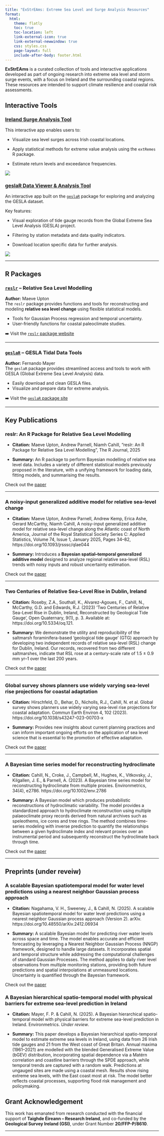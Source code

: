 ```yaml
---
title: "ExStrEAms: Extreme Sea Level and Surge Analysis Resources"
format:
  html:
    theme: flatly
    toc: true
    toc-location: left
    link-external-icon: true
    link-external-newwindow: true
    css: styles.css
    page-layout: full
    include-after-body: footer.html
---
```


**ExStrEAms** is a curated collection of tools and interactive applications developed as part of ongoing research into extreme sea level and storm surge events, with a focus on Ireland and the surrounding coastal regions. These resources are intended to support climate resilience and coastal risk assessments.

## Interactive Tools

### [Ireland Surge Analysis Tool](https://sealevelresearch.shinyapps.io/IrelandSurge/)

This interactive app enables users to:

- Visualize sea level surges across Irish coastal locations.

- Apply statistical methods for extreme value analysis using the `extRemes` R package.

- Estimate return levels and exceedance frequencies.

![](images/Screenshot%202025-06-13%20at%2021.09.14.png)


### [geslaR Data Viewer & Analysis Tool](https://sealevelresearch.shinyapps.io/geslaR-app/)

An interactive app built on the [`geslaR`](https://eireextremes.github.io/geslaR/) package for exploring and analyzing the GESLA dataset.

Key features:

- Visual exploration of tide gauge records from the Global Extreme Sea Level Analysis (GESLA) project.

- Filtering by station metadata and data quality indicators.

- Download location specific data for further analysis.

![](images/Screenshot 2025-06-13 at 21.20.41.png)


------------------------------------------------------------------------

## R Packages

### [`reslr`](https://maeveupton.github.io/reslr/) – Relative Sea Level Modelling

**Author:** Maeve Upton\
The `reslr` package provides functions and tools for reconstructing and modeling **relative sea level change** using flexible statistical models.

-   Tools for Gaussian Process regression and temporal uncertainty.
-   User-friendly functions for coastal paleoclimate studies.

➡️ Visit the [`reslr` package website](https://maeveupton.github.io/reslr/)

------------------------------------------------------------------------

### [`geslaR`](https://eireextremes.github.io/geslaR/) – GESLA Tidal Data Tools

**Author:** Fernando Mayer\
The `geslaR` package provides streamlined access and tools to work with GESLA (Global Extreme Sea Level Analysis) data.

-   Easily download and clean GESLA files.
-   Visualize and prepare data for extreme analysis.

➡️ Visit the [`geslaR` package site](https://eireextremes.github.io/geslaR/)

------------------------------------------------------------------------

## Key Publications

### reslr: An R Package for Relative Sea Level Modelling

- **Citation:** Maeve Upton, Andrew Parnell, Niamh Cahill, "reslr: An R Package for Relative Sea Level Modelling", The R Journal, 2025

- **Summary:** An R package to perform Bayesian modelling of relative sea level data. Includes a variety of different statistical models previously proposed in the literature, with a unifying framework for loading data, fitting models, and summarising the results.

Check out the [paper](https://journal.r-project.org/articles/RJ-2024-018/)

---

### A noisy-input generalized additive model for relative sea-level change

- **Citation:** Maeve Upton, Andrew Parnell, Andrew Kemp, Erica Ashe, Gerard McCarthy, Niamh Cahill, A noisy-input generalized additive model for relative sea-level change along the Atlantic coast of North America, Journal of the Royal Statistical Society Series C: Applied Statistics, Volume 74, Issue 1, January 2025, Pages 34–82, https://doi.org/10.1093/jrsssc/qlae044

- **Summary:** Introduces a **Bayesian spatial–temporal generalized additive model** designed to analyze regional relative sea-level (RSL) trends with noisy inputs and robust uncertainty estimation.


Check out the [paper](https://academic.oup.com/jrsssc/article/74/1/34/7756353#499919970)

---


### Two Centuries of Relative Sea-Level Rise in Dublin, Ireland

- **Citation:** Roseby, Z.A., Southall, K., Alvarez-Agoues, F., Cahill, N., McCarthy, G.D. and Edwards, R.J. (2023) ‘Two Centuries of Relative Sea-Level Rise in Dublin, Ireland, Reconstructed by Geological Tide Gauge’, Open Quaternary, 9(1), p. 3. Available at: https://doi.org/10.5334/oq.121.

- **Summary:** We demonstrate the utility and reproducibility of the saltmarsh foraminifera-based ‘geological tide gauge’ (GTG) approach by developing two independent records of relative sea-level (RSL) change for Dublin, Ireland. Our records, recovered from two different saltmarshes, indicate that RSL rose at a century-scale rate of 1.5 ± 0.9 mm yr–1 over the last 200 years.

Check out the [paper](https://openquaternary.com/articles/10.5334/oq.121)

---

### Global survey shows planners use widely varying sea-level rise projections for coastal adaptation

- **Citation:** Hirschfeld, D., Behar, D., Nicholls, R.J., Cahill, N. et al. Global survey shows planners use widely varying sea-level rise projections for coastal adaptation. Commun Earth Environ 4, 102 (2023). https://doi.org/10.1038/s43247-023-00703-x

- **Summary:**  Provides new insights about current planning practices and can inform important ongoing efforts on the application of sea level science that is essential to the promotion of effective adaptation.

Check out the [paper](https://www.nature.com/articles/s43247-023-00703-x)

---

### A Bayesian time series model for reconstructing hydroclimate

- **Citation:** Cahill, N., Croke, J., Campbell, M., Hughes, K., Vitkovsky, J., Kilgallen, J. E., & Parnell, A. (2023). A Bayesian time series model for reconstructing hydroclimate from multiple proxies. Environmetrics, 34(4), e2786. https://doi.org/10.1002/env.2786

- **Summary:** A Bayesian model which produces probabilistic reconstructions of hydroclimatic variability. The model provides a standardized approach to hydroclimate reconstruction using multiple palaeoclimate proxy records derived from natural archives such as speleothems, ice cores and tree rings. The method combines time-series modeling with inverse prediction to quantify the relationships between a given hydroclimate index and relevant proxies over an instrumental period and subsequently reconstruct the hydroclimate back through time.

Check out the [paper](https://onlinelibrary.wiley.com/doi/full/10.1002/env.2786)



------------------------------------------------------------------------

## Preprints (under reveiw)

### A scalable Bayesian spatiotemporal model for water level predictions using a nearest neighbor Gaussian process approach

- **Citation:** Nagahama, V. H., Sweeney, J., & Cahill, N. (2025). A scalable Bayesian spatiotemporal model for water level predictions using a nearest neighbor Gaussian process approach (Version 2). arXiv. https://doi.org/10.48550/arXiv.2412.06934

- **Summary:** A scalable Bayesian model for predicting river water levels across space and time. The model enables accurate and efficient forecasting by leveraging a Nearest Neighbor Gaussian Process (NNGP) framework, designed to handle large datasets. It incorporates spatial and temporal structure while addressing the computational challenges of standard Gaussian Processes. The method applies to daily river level observations from multiple monitoring stations, providing both future predictions and spatial interpolations at unmeasured locations. Uncertainty is quantified through the Bayesian framework.

Check out the [paper](https://arxiv.org/abs/2412.06934)

### A Bayesian hierarchical spatio-temporal model with physical barriers for extreme sea-level prediction in Ireland

- **Citation:** Mayer, F. P. & Cahill, N. (2025). A Bayesian hierarchical spatio-temporal model with physical barriers for extreme sea-level prediction in Ireland. Environmetrics. *Under review*.

- **Summary:** This paper develops a Bayesian hierarchical spatio-temporal model to estimate extreme sea levels in Ireland, using data from 26 Irish tide gauges and 21 from the West coast of Great Britain. Annual maxima (1961–2021) are modelled with the blended Generalised Extreme Value (bGEV) distribution, incorporating spatial dependence via a Matérn correlation and coastline barriers through the SPDE approach, while temporal trends are captured with a random walk. Predictions at ungauged sites are made using a coastal mesh. Results show rising extreme sea levels, with the East coast most at risk. The model better reflects coastal processes, supporting flood risk management and policymaking.


## Grant Acknowledgement

This work has emanated from research conducted with the financial support of
**Taighde Éireann – Research Ireland**, and co-funded by the **Geological Survey Ireland (GSI)**, under Grant Number **20/FFP-P/8610**.

------------------------------------------------------------------------
